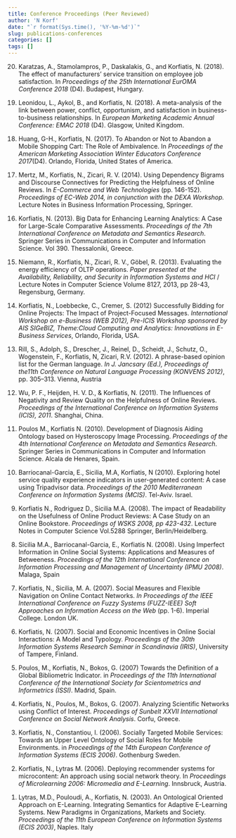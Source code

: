 ```yaml
---
title: Conference Proceedings (Peer Reviewed)
author: 'N Korf'
date: "`r format(Sys.time(), '%Y-%m-%d')`"
slug: publications-conferences
categories: []
tags: []
---
```


<ol reversed>

<li><p>Karatzas, A., Stamolampros, P., Daskalakis, G., and  Korfiatis, N. (2018). 
The effect of manufacturers’ service transition
on employee job satisfaction. In <em>Proceedings of the 25th International EurOMA Conference 2018 </em>(D4). Budapest, Hungary.</p></li>  

<li><p>Leonidou, L., Aykol, B., and  Korfiatis, N. (2018). 
A meta-analysis of the link between power, conflict, opportunism, and satisfaction in
business-to-business relationships. In <em>European Marketing Academic Annual Conference: EMAC 2018 </em>(D4). Glasgow, United Kingdom.</p></li>  

<li><p>Huang, G-H., Korfiatis, N. (2017). 
To Abandon or Not to Abandon a Mobile Shopping Cart: The Role of Ambivalence. In <em>Proceedings of the  American Marketing Association Winter Educators Conference 2017</em>(D4). Orlando, Florida, United States of America.</p></li>

<li><p>Mertz, M., Korfiatis, N., Zicari, R. V. (2014). Using Dependency Bigrams and Discourse Connectives for Predicting the Helpfulness of Online Reviews. In <em>E-Commerce and Web Technologies </em>(pp. 146-152). <em>Proceedings of EC-Web 2014, in conjunction with the DEXA Workshop.</em> Lecture Notes in Business Information Processing, Springer.</p></li>

<li><p>Korfiatis, N. (2013). Big Data for Enhancing Learning Analytics: A Case for Large-Scale Comparative Assessments. <em>Proceedings of the 7th International Conference on Metadata and Semantics Research</em>. Springer Series in Communications in Computer and Information Science. Vol 390. Thessaloniki, Greece.</p></li>

<li><p>Niemann, R., Korfiatis, N., Zicari, R. V., Göbel, R. (2013). Evaluating the energy efficiency of OLTP operations. <em>Paper presented at the Availability, Reliability, and Security in Information Systems and HCI</em> / Lecture Notes in Computer Science Volume 8127, 2013, pp 28-43, Regensburg, Germany.</p></li>

<li><p>Korfiatis, N., Loebbecke, C., Cremer, S. (2012) Successfully Bidding for Online Projects: The Impact of Project-Focused Messages. <em>International Workshop on e-Business (WEB 2012), Pre-ICIS Workshop sponsored by AIS SIGeBIZ, Theme:Cloud Computing and Analytics: Innovations in E-Business Services</em>, Orlando, Florida, USA.</p></li>

<li><p>Rill, S., Adolph, S., Drescher, J., Reinel, D., Scheidt, J., Schutz, O., Wogenstein, F., Korfiatis, N, Zicari, R.V. (2012). A phrase-based opinion list for the German language. <em>In J. Jancsary (Ed.), Proceedings of the11th Conference on Natural Language Processing (KONVENS 2012)</em>, pp. 305–313. Vienna, Austria</p></li>

<li><p>Wu, P. F., Heijden, H. V. D., &amp; Korfiatis, N. (2011). The Influences of Negativity and Review Quality on the Helpfulness of Online Reviews. <em>Proceedings of the International Conference on Information Systems (ICIS), 2011</em>. Shanghai, China.</p></li>

<li><p>Poulos M., Korfiatis N. (2010). Development of Diagnosis Aiding Ontology based on Hysteroscopy Image Processing. <em>Proceedings of the 4th International Conference on Metadata and Semantics Research</em>. Springer Series in Communications in Computer and Information Science. Alcala de Henares, Spain.</p></li>

<li><p>Barriocanal-Garcia, E., Sicilia, M.A, Korfiatis, N (2010). Exploring hotel service quality experience indicators in user-generated content: A case using Tripadvisor data. <em>Proceedings of the 2010 Mediterranean Conference on Information Systems (MCIS)</em>. Tel-Aviv. Israel.</p></li>

<li><p>Korfiatis N., Rodriguez D., Sicilia M.A. (2008). The impact of Readability on the Usefulness of Online Product Reviews: A Case Study on an Online Bookstore. <em>Proceedings of WSKS 2008, pp 423-432</em>. Lecture Notes in Computer Science Vol.5288 Springer, Berlin/Heidelberg.</p></li>

<li><p>Sicilia M.A., Barriocanal-Garcia, E., Korfiatis N. (2008). Using Imperfect Information in Online Social Systems: Applications and Measures of Betweeness. <em>Proceedings of the 12th International Conference on Information Processing and Management of Uncertainty (IPMU 2008)</em>. Malaga, Spain</p></li>

<li><p>Korfiatis, N., Sicilia, M. A. (2007). Social Measures and Flexible Navigation on Online Contact Networks. <em>In Proceedings of the IEEE International Conference on Fuzzy Systems (FUZZ-IEEE) Soft Approaches on Information Access on the Web</em> (pp. 1-6). Imperial College. London UK.</p></li>

<li><p>Korfiatis, N. (2007). Social and Economic Incentives in Online Social Interactions: A Model and Typology. <em>Proceedings of the 30th Information Systems Research Seminar in Scandinavia (IRIS)</em>, University of Tampere, Finland.</p></li>

<li><p>Poulos, M., Korfiatis, N., Bokos, G. (2007) Towards the Definition of a Global Bibliometric Indicator. in <em>Proceedings of the 11th International Conference of the International Society for Scientometrics and Informetrics (ISSI)</em>. Madrid, Spain.</p></li>

<li><p>Korfiatis, N., Poulos, M., Bokos, G. (2007). Analyzing Scientific Networks using Conflict of Interest. <em>Proceedings of Sunbelt XXVII International Conference on Social Network Analysis</em>. Corfu, Greece.</p></li>

<li><p>Korfiatis, N., Constantiou, I. (2006). Socially Targeted Mobile Services: Towards an Upper Level Ontology of Social Roles for Mobile Environments. in <em>Proceedings of the 14th European Conference of Information Systems (ECIS 2006)</em>. Gothenburg Sweden.</p></li>

<li><p>Korfiatis, N., Lytras M. (2006). Deploying recommender systems for microcontent: An approach using social network theory. In <em>Proceedings of Microlearning 2006: Micromedia and E-Learning</em>. Innsbruck, Austria.</p></li>

<li><p>Lytras, M.D., Pouloudi, A., Korfiatis, N. (2003). An Ontological Oriented Approach on E-Learning. Integrating Semantics for Adaptive E-Learning Systems. New Paradigms in Organizations, Markets and Society. <em>Proceedings of the 11th European Conference on Information Systems (ECIS 2003)</em>, Naples. Italy</p></li>
</ol>